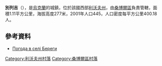 {{coord|49|35|12|N|23|17|40|E|scale:100000|display=title}}

'''別列吉'''（{{lang-uk|Береги}}），是[[烏克蘭|烏克蘭]]的城鎮，位於該國西部[[利沃夫州|利沃夫州]]，由[[桑博爾區|桑博爾區]]負責管轄，面積1.11平方公里，海拔高度277米，2001年人口445，人口密度每平方公里400.18人。

==參考資料==
* [http://weather.in.ua/ua/l'vovskaja/866 Погода в селі Береги]{{Wayback|url=http://weather.in.ua/ua/l%27vovskaja/866 |date=20160305204346 }}

[[Category:利沃夫州村落|Category:利沃夫州村落]]
[[Category:桑博爾區村落|Category:桑博爾區村落]]


{{Lviv-geo-stub}}